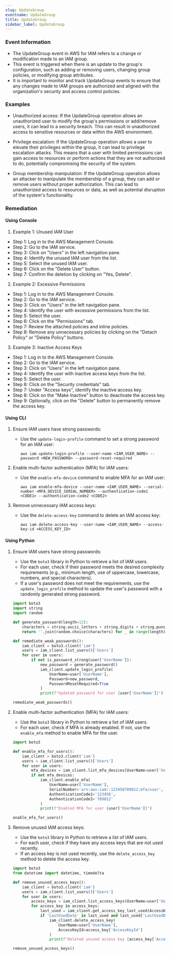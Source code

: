 ```yaml
--- 
slug: UpdateGroup
eventname: UpdateGroup
title: UpdateGroup
sidebar_label: UpdateGroup
---
```

                       
### Event Information

- The UpdateGroup event in AWS for IAM refers to a change or modification made to an IAM group.
- This event is triggered when there is an update to the group's configuration, such as adding or removing users, changing group policies, or modifying group attributes.
- It is important to monitor and track UpdateGroup events to ensure that any changes made to IAM groups are authorized and aligned with the organization's security and access control policies.


### Examples

- Unauthorized access: If the UpdateGroup operation allows an unauthorized user to modify the group's permissions or add/remove users, it can lead to a security breach. This can result in unauthorized access to sensitive resources or data within the AWS environment.

- Privilege escalation: If the UpdateGroup operation allows a user to elevate their privileges within the group, it can lead to privilege escalation attacks. This means that a user with limited permissions can gain access to resources or perform actions that they are not authorized to do, potentially compromising the security of the system.

- Group membership manipulation: If the UpdateGroup operation allows an attacker to manipulate the membership of a group, they can add or remove users without proper authorization. This can lead to unauthorized access to resources or data, as well as potential disruption of the system's functionality.

### Remediation

#### Using Console

1. Example 1: Unused IAM User
- Step 1: Log in to the AWS Management Console.
- Step 2: Go to the IAM service.
- Step 3: Click on "Users" in the left navigation pane.
- Step 4: Identify the unused IAM user from the list.
- Step 5: Select the unused IAM user.
- Step 6: Click on the "Delete User" button.
- Step 7: Confirm the deletion by clicking on "Yes, Delete".

2. Example 2: Excessive Permissions
- Step 1: Log in to the AWS Management Console.
- Step 2: Go to the IAM service.
- Step 3: Click on "Users" in the left navigation pane.
- Step 4: Identify the user with excessive permissions from the list.
- Step 5: Select the user.
- Step 6: Click on the "Permissions" tab.
- Step 7: Review the attached policies and inline policies.
- Step 8: Remove any unnecessary policies by clicking on the "Detach Policy" or "Delete Policy" buttons.

3. Example 3: Inactive Access Keys
- Step 1: Log in to the AWS Management Console.
- Step 2: Go to the IAM service.
- Step 3: Click on "Users" in the left navigation pane.
- Step 4: Identify the user with inactive access keys from the list.
- Step 5: Select the user.
- Step 6: Click on the "Security credentials" tab.
- Step 7: Under "Access keys", identify the inactive access key.
- Step 8: Click on the "Make Inactive" button to deactivate the access key.
- Step 9: Optionally, click on the "Delete" button to permanently remove the access key.

#### Using CLI

1. Ensure IAM users have strong passwords:
   - Use the `update-login-profile` command to set a strong password for an IAM user:
     ```
     aws iam update-login-profile --user-name <IAM_USER_NAME> --password <NEW_PASSWORD> --password-reset-required
     ```

2. Enable multi-factor authentication (MFA) for IAM users:
   - Use the `enable-mfa-device` command to enable MFA for an IAM user:
     ```
     aws iam enable-mfa-device --user-name <IAM_USER_NAME> --serial-number <MFA_DEVICE_SERIAL_NUMBER> --authentication-code1 <CODE1> --authentication-code2 <CODE2>
     ```

3. Remove unnecessary IAM access keys:
   - Use the `delete-access-key` command to delete an IAM access key:
     ```
     aws iam delete-access-key --user-name <IAM_USER_NAME> --access-key-id <ACCESS_KEY_ID>
     ```

#### Using Python

1. Ensure IAM users have strong passwords:
   - Use the `boto3` library in Python to retrieve a list of IAM users.
   - For each user, check if their password meets the desired complexity requirements (e.g., minimum length, use of uppercase, lowercase, numbers, and special characters).
   - If a user's password does not meet the requirements, use the `update_login_profile` method to update the user's password with a randomly generated strong password.

   ```python
   import boto3
   import string
   import random

   def generate_password(length=12):
       characters = string.ascii_letters + string.digits + string.punctuation
       return ''.join(random.choice(characters) for _ in range(length))

   def remediate_weak_passwords():
       iam_client = boto3.client('iam')
       users = iam_client.list_users()['Users']
       for user in users:
           if not is_password_strong(user['UserName']):
               new_password = generate_password()
               iam_client.update_login_profile(
                   UserName=user['UserName'],
                   Password=new_password,
                   PasswordResetRequired=True
               )
               print(f"Updated password for user {user['UserName']}")

   remediate_weak_passwords()
   ```

2. Enable multi-factor authentication (MFA) for IAM users:
   - Use the `boto3` library in Python to retrieve a list of IAM users.
   - For each user, check if MFA is already enabled. If not, use the `enable_mfa` method to enable MFA for the user.

   ```python
   import boto3

   def enable_mfa_for_users():
       iam_client = boto3.client('iam')
       users = iam_client.list_users()['Users']
       for user in users:
           mfa_devices = iam_client.list_mfa_devices(UserName=user['UserName'])['MFADevices']
           if not mfa_devices:
               iam_client.enable_mfa(
                   UserName=user['UserName'],
                   SerialNumber='arn:aws:iam::123456789012:mfa/user',
                   AuthenticationCode1='123456',
                   AuthenticationCode2='789012'
               )
               print(f"Enabled MFA for user {user['UserName']}")

   enable_mfa_for_users()
   ```

3. Remove unused IAM access keys:
   - Use the `boto3` library in Python to retrieve a list of IAM users.
   - For each user, check if they have any access keys that are not used recently.
   - If an access key is not used recently, use the `delete_access_key` method to delete the access key.

   ```python
   import boto3
   from datetime import datetime, timedelta

   def remove_unused_access_keys():
       iam_client = boto3.client('iam')
       users = iam_client.list_users()['Users']
       for user in users:
           access_keys = iam_client.list_access_keys(UserName=user['UserName'])['AccessKeyMetadata']
           for access_key in access_keys:
               last_used = iam_client.get_access_key_last_used(AccessKeyId=access_key['AccessKeyId'])
               if 'LastUsedDate' in last_used and last_used['LastUsedDate'] < datetime.now() - timedelta(days=90):
                   iam_client.delete_access_key(
                       UserName=user['UserName'],
                       AccessKeyId=access_key['AccessKeyId']
                   )
                   print(f"Deleted unused access key {access_key['AccessKeyId']} for user {user['UserName']}")

   remove_unused_access_keys()
   ```


 